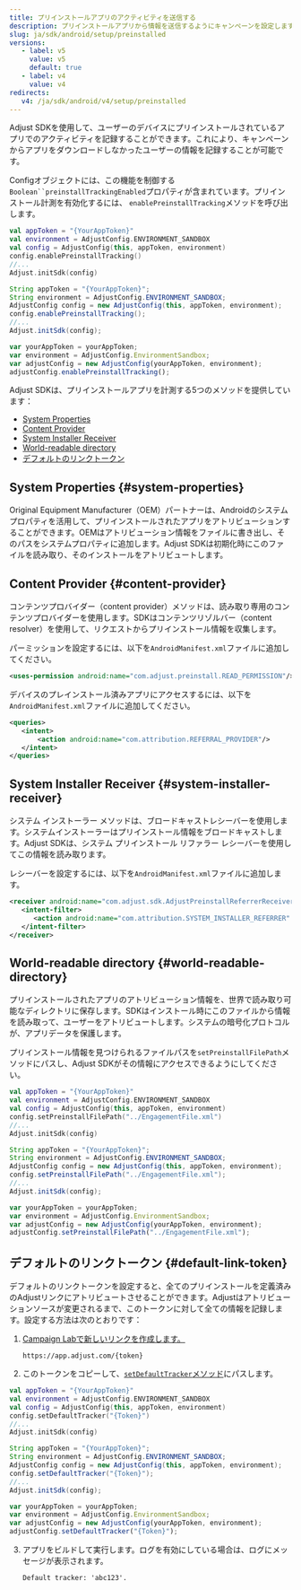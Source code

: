 ```yaml
---
title: プリインストールアプリのアクティビティを送信する
description: プリインストールアプリから情報を送信するようにキャンペーンを設定します。
slug: ja/sdk/android/setup/preinstalled
versions:
   - label: v5
     value: v5
     default: true
   - label: v4
     value: v4
redirects:
   v4: /ja/sdk/android/v4/setup/preinstalled
---
```


Adjust SDKを使用して、ユーザーのデバイスにプリインストールされているアプリでのアクティビティを記録することができます。これにより、キャンペーンからアプリをダウンロードしなかったユーザーの情報を記録することが可能です。

Configオブジェクトには、この機能を制御する`Boolean``preinstallTrackingEnabled`プロパティが含まれています。プリインストール計測を有効化するには、 `enablePreinstallTracking`メソッドを呼び出します。

<Tabs>
<Tab title="Kotlin" sync="kotlin">

```kotlin
val appToken = "{YourAppToken}"
val environment = AdjustConfig.ENVIRONMENT_SANDBOX
val config = AdjustConfig(this, appToken, environment)
config.enablePreinstallTracking()
//...
Adjust.initSdk(config)
```

</Tab>
<Tab title="Java" sync="java">

```java
String appToken = "{YourAppToken}";
String environment = AdjustConfig.ENVIRONMENT_SANDBOX;
AdjustConfig config = new AdjustConfig(this, appToken, environment);
config.enablePreinstallTracking();
//...
Adjust.initSdk(config);
```

</Tab>
<Tab title="Javascript" sync="js">

```js
var yourAppToken = yourAppToken;
var environment = AdjustConfig.EnvironmentSandbox;
var adjustConfig = new AdjustConfig(yourAppToken, environment);
adjustConfig.enablePreinstallTracking();
```

</Tab>
</Tabs>

Adjust SDKは、プリインストールアプリを計測する5つのメソッドを提供しています：

- [System Properties](#system-properties)
- [Content Provider](#content-provider)
- [System Installer Receiver](#system-installer-receiver)
- [World\-readable directory](#world-readable-directory)
- [デフォルトのリンクトークン](#default-link-token)

## System Properties {#system-properties}

Original Equipment Manufacturer（OEM）パートナーは、Androidのシステムプロパティを活用して、プリインストールされたアプリをアトリビューションすることができます。OEMはアトリビューション情報をファイルに書き出し、そのパスをシステムプロパティに追加します。Adjust SDKは初期化時にこのファイルを読み取り、そのインストールをアトリビュートします。

## Content Provider {#content-provider}

コンテンツプロバイダー（content provider）メソッドは、読み取り専用のコンテンツプロバイダーを使用します。SDKはコンテンツリゾルバー（content resolver）を使用して、リクエストからプリインストール情報を収集します。

パーミッションを設定するには、以下を`AndroidManifest.xml`ファイルに追加してください。

<CodeBlock title="AndroidManifest.xml">

```xml
<uses-permission android:name="com.adjust.preinstall.READ_PERMISSION"/>
```

</CodeBlock>

デバイスのプレインストール済みアプリにアクセスするには、以下を`AndroidManifest.xml`ファイルに追加してください。

<CodeBlock title="AndroidManifest.xml">

```xml
<queries>
   <intent>
       <action android:name="com.attribution.REFERRAL_PROVIDER"/>
   </intent>
</queries>
```

</CodeBlock>

## System Installer Receiver {#system-installer-receiver}

システム インストーラー メソッドは、ブロードキャストレシーバーを使用します。システムインストーラーはプリインストール情報をブロードキャストします。Adjust SDKは、システム プリインストール リファラー レシーバーを使用してこの情報を読み取ります。

レシーバーを設定するには、以下を`AndroidManifest.xml`ファイルに追加します。

<CodeBlock title="AndroidManifest.xml">

```xml
<receiver android:name="com.adjust.sdk.AdjustPreinstallReferrerReceiver">
   <intent-filter>
      <action android:name="com.attribution.SYSTEM_INSTALLER_REFERRER" />
   </intent-filter>
</receiver>
```

</CodeBlock>

## World\-readable directory {#world-readable-directory}

プリインストールされたアプリのアトリビューション情報を、世界で読み取り可能なディレクトリに保存します。SDKはインストール時にこのファイルから情報を読み取って、ユーザーをアトリビュートします。システムの暗号化プロトコルが、アプリデータを保護します。

プリインストール情報を見つけられるファイルパスを`setPreinstallFilePath`メソッドにパスし、Adjust SDKがその情報にアクセスできるようにしてください。

<Tabs>
<Tab title="Kotlin" sync="kotlin">

```kotlin
val appToken = "{YourAppToken}"
val environment = AdjustConfig.ENVIRONMENT_SANDBOX
val config = AdjustConfig(this, appToken, environment)
config.setPreinstallFilePath("../EngagementFile.xml")
//...
Adjust.initSdk(config)
```

</Tab>
<Tab title="Java" sync="java">

```java
String appToken = "{YourAppToken}";
String environment = AdjustConfig.ENVIRONMENT_SANDBOX;
AdjustConfig config = new AdjustConfig(this, appToken, environment);
config.setPreinstallFilePath("../EngagementFile.xml");
//...
Adjust.initSdk(config);
```

</Tab>
<Tab title="Javascript" sync="js">

```js
var yourAppToken = yourAppToken;
var environment = AdjustConfig.EnvironmentSandbox;
var adjustConfig = new AdjustConfig(yourAppToken, environment);
adjustConfig.setPreinstallFilePath("../EngagementFile.xml");
```

</Tab>
</Tabs>

## デフォルトのリンクトークン {#default-link-token}

デフォルトのリンクトークンを設定すると、全てのプリインストールを定義済みのAdjustリンクにアトリビュートさせることができます。Adjustはアトリビューションソースが変更されるまで、このトークンに対して全ての情報を記録します。設定する方法は次のとおりです：

1. [Campaign Labで新しいリンクを作成します。](https://help.adjust.com/ja/article/links)

   ```text
   https://app.adjust.com/{token}
   ```

2. このトークンをコピーして、[`setDefaultTracker`メソッド](/ja/sdk/android/configuration#set-default-link-token)にパスします。

<Tabs>
<Tab title="Kotlin" sync="kotlin">

```kotlin
val appToken = "{YourAppToken}"
val environment = AdjustConfig.ENVIRONMENT_SANDBOX
val config = AdjustConfig(this, appToken, environment)
config.setDefaultTracker("{Token}")
//...
Adjust.initSdk(config)
```

</Tab>
<Tab title="Java" sync="java">

```java
String appToken = "{YourAppToken}";
String environment = AdjustConfig.ENVIRONMENT_SANDBOX;
AdjustConfig config = new AdjustConfig(this, appToken, environment);
config.setDefaultTracker("{Token}");
//...
Adjust.initSdk(config);
```

</Tab>
<Tab title="Javascript" sync="js">

```js
var yourAppToken = yourAppToken;
var environment = AdjustConfig.EnvironmentSandbox;
var adjustConfig = new AdjustConfig(yourAppToken, environment);
adjustConfig.setDefaultTracker("{Token}");
```

</Tab>
</Tabs>

3. アプリをビルドして実行します。ログを有効にしている場合は、ログにメッセージが表示されます。

   ```text
   Default tracker: 'abc123'.
   ```
